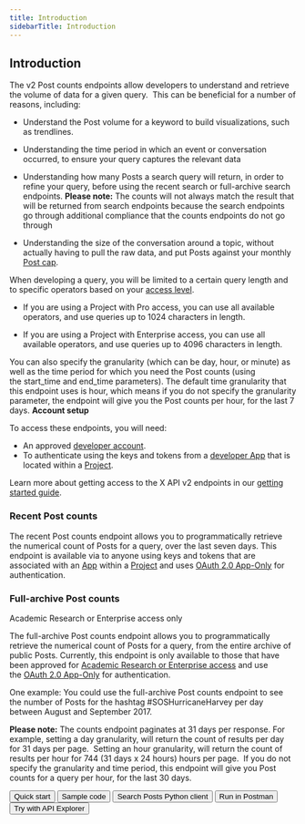 ---
title: Introduction
sidebarTitle: Introduction
---


## Introduction

The v2 Post counts endpoints allow developers to understand and retrieve the volume of data for a given query.  This can be beneficial for a number of reasons, including:

* Understand the Post volume for a keyword to build visualizations, such as trendlines.

* Understanding the time period in which an event or conversation occurred, to ensure your query captures the relevant data
* Understanding how many Posts a search query will return, in order to refine your query, before using the recent search or full-archive search endpoints.
    **Please note:** The counts will not always match the result that will be returned from search endpoints because the search endpoints go through additional compliance that the counts endpoints do not go through
* Understanding the size of the conversation around a topic, without actually having to pull the raw data, and put Posts against your monthly [Post cap](/x-api/fundamentals/tweet-cap). 

When developing a query, you will be limited to a certain query length and to specific operators based on your [access level](/x-api/getting-started/about-x-api). 

* If you are using a Project with Pro access, you can use all available operators, and use queries up to 1024 characters in length. 

* If you are using a Project with Enterprise access, you can use all available operators, and use queries up to 4096 characters in length. 


You can also specify the granularity (which can be day, hour, or minute) as well as the time period for which you need the Post counts (using the start_time and end_time parameters). The default time granularity that this endpoint uses is hour, which means if you do not specify the granularity parameter, the endpoint will give you the Post counts per hour, for the last 7 days.
<Note>
**Account setup**

To access these endpoints, you will need:

* An approved [developer account](https://developer.x.com/en/portal/petition/essential/basic-info).
* To authenticate using the keys and tokens from a [developer App](/resources/fundamentals/developer-apps) that is located within a [Project](/resources/fundamentals/projects). 

Learn more about getting access to the X API v2 endpoints in our [getting started guide](/x-api/getting-started/getting-access).
</Note>
### Recent Post counts

The recent Post counts endpoint allows you to programmatically retrieve the numerical count of Posts for a query, over the last seven days. This endpoint is available via to anyone using keys and tokens that are associated with an [App](/resources/fundamentals/developer-apps) within a [Project](/resources/fundamentals/projects) and uses [OAuth 2.0 App-Only](https://developer.twitter.com/content/developer-twitter/en/docs/authentication/oauth-2-0) for authentication.

### Full-archive Post counts

Academic Research or Enterprise access only

The full-archive Post counts endpoint allows you to programmatically retrieve the numerical count of Posts for a query, from the entire archive of public Posts. Currently, this endpoint is only available to those that have been approved for [Academic Research or Enterprise access](/x-api/getting-started/about-x-api) and use the [OAuth 2.0 App-Only](https://developer.twitter.com/content/developer-twitter/en/docs/authentication/oauth-2-0) for authentication.

One example: You could use the full-archive Post counts endpoint to see the number of Posts for the hashtag #SOSHurricaneHarvey per day between August and September 2017.

**Please note:** The counts endpoint paginates at 31 days per response. For example, setting a day granularity, will return the count of results per day for 31 days per page.  Setting an hour granularity, will return the count of results per hour for 744 (31 days x 24 hours) hours per page.  If you do not specify the granularity and time period, this endpoint will give you Post counts for a query per hour, for the last 30 days.

<Button href="https://developer.x.com/en/docs/twitter-api/tweets/search/quick-start.html">
  Quick start
</Button>
<Button href="https://github.com/xdevplatform/Twitter-API-v2-sample-code">
  Sample code
</Button>
<Button href="https://github.com/xdevplatform/search-tweets-python">
  Search Posts Python client
</Button>
<Button href="https://t.co/twitter-api-postman">
  Run in Postman
</Button>
<Button href="https://developer.twitter.com/apitools/api?endpoint=/2/tweets/search/recent&method=get">
  Try with API Explorer
</Button>

